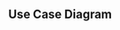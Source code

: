 
## Use Case Diagram

<CardGrid>
  <Card
    title= "Use Case Diagram"
    image= "/images/Use Case Diagram.jpg"   
    external= {true}
    variant="image"
  />
</CardGrid>  